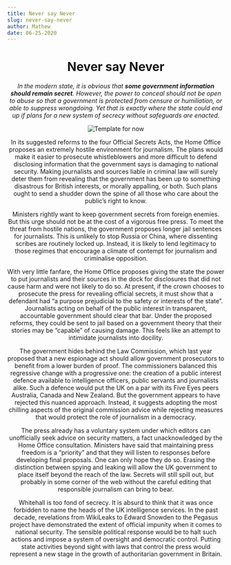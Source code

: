```yaml
---
title: Never say Never
slug: never-say-never
author: Mathew
date: 06-25-2020
---
```



<Header />

# Never say Never

_In the modern state, it is obvious that **some government information should remain secret**. However, the power to conceal should not be open to abuse so that a government is protected from censure or humiliation, or able to suppress wrongdoing. Yet that is exactly where the state could end up if plans for a new system of secrecy without safeguards are enacted._

![Template for now](../images/Chocobo_Prototype.png)

In its suggested reforms to the four Official Secrets Acts, the Home Office proposes an extremely hostile environment for journalism. The plans would make it easier to prosecute whistleblowers and more difficult to defend disclosing information that the government says is damaging to national security. Making journalists and sources liable in criminal law will surely deter them from revealing that the government has been up to something disastrous for British interests, or morally appalling, or both. Such plans ought to send a shudder down the spine of all those who care about the public’s right to know.

Ministers rightly want to keep government secrets from foreign enemies. But this urge should not be at the cost of a vigorous free press. To meet the threat from hostile nations, the government proposes longer jail sentences for journalists. This is unlikely to stop Russia or China, where dissenting scribes are routinely locked up. Instead, it is likely to lend legitimacy to those regimes that encourage a climate of contempt for journalism and criminalise opposition.

With very little fanfare, the Home Office proposes giving the state the power to put journalists and their sources in the dock for disclosures that did not cause harm and were not likely to do so. At present, if the crown chooses to prosecute the press for revealing official secrets, it must show that a defendant had “a purpose prejudicial to the safety or interests of the state”. Journalists acting on behalf of the public interest in transparent, accountable government should clear that bar. Under the proposed reforms, they could be sent to jail based on a government theory that their stories may be “capable” of causing damage. This feels like an attempt to intimidate journalists into docility.

The government hides behind the Law Commission, which last year proposed that a new espionage act should allow government prosecutors to benefit from a lower burden of proof. The commissioners balanced this regressive change with a progressive one: the creation of a public interest defence available to intelligence officers, public servants and journalists alike. Such a defence would put the UK on a par with its Five Eyes peers Australia, Canada and New Zealand. But the government appears to have rejected this nuanced approach. Instead, it suggests adopting the most chilling aspects of the original commission advice while rejecting measures that would protect the role of journalism in a democracy.

The press already has a voluntary system under which editors can unofficially seek advice on security matters, a fact unacknowledged by the Home Office consultation. Ministers have said that maintaining press freedom is a “priority” and that they will listen to responses before developing final proposals. One can only hope they do so. Erasing the distinction between spying and leaking will allow the UK government to place itself beyond the reach of the law. Secrets will still spill out, but probably in some corner of the web without the careful editing that responsible journalism can bring to bear.

Whitehall is too fond of secrecy. It is absurd to think that it was once forbidden to name the heads of the UK intelligence services. In the past decade, revelations from WikiLeaks to Edward Snowden to the Pegasus project have demonstrated the extent of official impunity when it comes to national security. The sensible political response would be to halt such actions and impose a system of oversight and democratic control. Putting state activities beyond sight with laws that control the press would represent a new stage in the growth of authoritarian government in Britain.